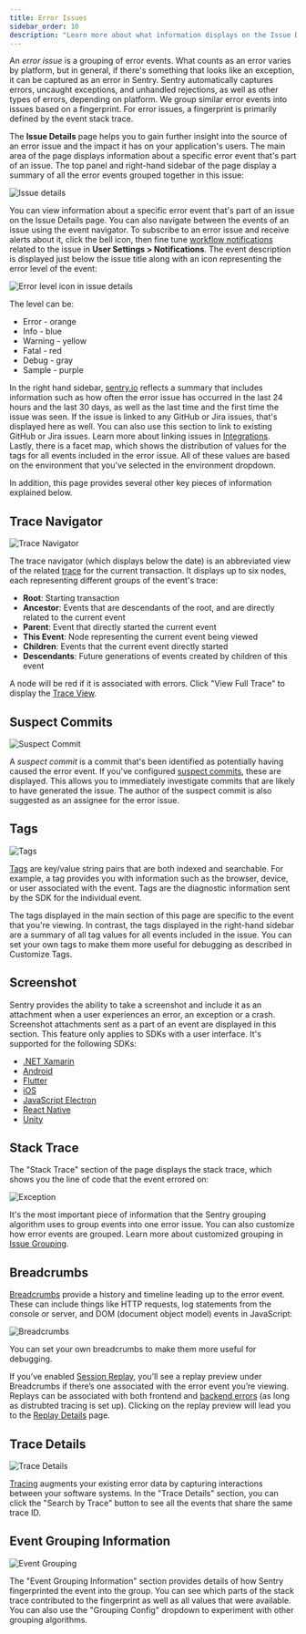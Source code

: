 ```yaml
---
title: Error Issues
sidebar_order: 10
description: "Learn more about what information displays on the Issue Details page to help you efficiently triage an error issue."
---
```


An _error issue_ is a grouping of error events. What counts as an error varies by platform, but in general, if there's something that looks like an exception, it can be captured as an error in Sentry. Sentry automatically captures errors, uncaught exceptions, and unhandled rejections, as well as other types of errors, depending on platform. We group similar error events into issues based on a fingerprint. For error issues, a fingerprint is primarily defined by the event stack trace.

The **Issue Details** page helps you to gain further insight into the source of an error issue and the impact it has on your application's users. The main area of the page displays information about a specific error event that's part of an issue. The top panel and right-hand sidebar of the page display a summary of all the error events grouped together in this issue:

![Issue details](/product/issues/issue-details/issue_details_page.png)

You can view information about a specific error event that's part of an issue on the <SandboxLink scenario="oneIssue" projectSlug="react">Issue Details</SandboxLink> page. You can also navigate between the events of an issue using the event navigator. To subscribe to an error issue and receive alerts about it, click the bell icon, then fine tune [workflow notifications](/product/alerts/notifications/#workflow-notifications) related to the issue in **User Settings > Notifications**. The event description is displayed just below the issue title along with an icon representing the error level of the event:

![Error level icon in issue details](/product/issues/issue-details/error-issues/error-level-icon-2.png)

The level can be:

- Error - orange
- Info - blue
- Warning - yellow
- Fatal - red
- Debug - gray
- Sample - purple

In the right hand sidebar, [sentry.io](https://sentry.io) reflects a summary that includes information such as how often the error <SandboxLink scenario="oneIssue" projectSlug="react">issue</SandboxLink> has occurred in the last 24 hours and the last 30 days, as well as the last time and the first time the issue was seen. If the issue is linked to any GitHub or Jira issues, that's displayed here as well. You can also use this section to link to existing GitHub or Jira issues. Learn more about linking issues in [Integrations](/product/integrations/). Lastly, there is a facet map, which shows the distribution of values for the tags for all events included in the error issue. All of these values are based on the environment that you've selected in the environment dropdown.

In addition, this page provides several other key pieces of information explained below.

## Trace Navigator

![Trace Navigator](/product/issues/issue-details/trace-navigator.png)

The trace navigator (which displays below the date) is an abbreviated view of the related [trace](/product/sentry-basics/tracing/distributed-tracing) for the current transaction. It displays up to six nodes, each representing different groups of the event's trace:

- **Root**: Starting transaction
- **Ancestor**: Events that are descendants of the root, and are directly related to the current event
- **Parent**: Event that directly started the current event
- **This Event**: Node representing the current event being viewed
- **Children**: Events that the current event directly started
- **Descendants**: Future generations of events created by children of this event

A node will be red if it is associated with errors.
Click "View Full Trace" to display the [Trace View](/product/sentry-basics/tracing/trace-view).

## Suspect Commits

![Suspect Commit](/product/issues/issue-details/suspect-commit.png)

A _suspect commit_ is a commit that's been identified as potentially having caused the error event. If you've configured [suspect commits](/product/issues/suspect-commits/), these are displayed. This allows you to immediately investigate commits that are likely to have generated the issue. The author of the suspect commit is also suggested as an assignee for the error issue.

## Tags

![Tags](/product/issues/issue-details/tags.png)

[Tags](/product/sentry-basics/search/) are key/value string pairs that are both indexed and searchable. For example, a tag provides you with information such as the browser, device, or user associated with the event. Tags are the diagnostic information sent by the SDK for the individual event.

The tags displayed in the main section of this page are specific to the event that you're viewing. In contrast, the tags displayed in the right-hand sidebar are a summary of all tag values for all events included in the issue. You can set your own tags to make them more useful for debugging as described in <PlatformLink to="/enriching-events/tags/">Customize Tags</PlatformLink>.

## Screenshot

Sentry provides the ability to take a screenshot and include it as an attachment when a user experiences an error, an exception or a crash. Screenshot attachments sent as a part of an event are displayed in this section. This feature only applies to SDKs with a user interface. It's supported for the following SDKs:

- [.NET Xamarin](/platforms/dotnet/guides/xamarin/)
- [Android](/platforms/android/enriching-events/screenshots/)
- [Flutter](/platforms/flutter/enriching-events/screenshots/)
- [iOS](/platforms/apple/guides/ios/enriching-events/screenshots/)
- [JavaScript Electron](/platforms/javascript/guides/electron/enriching-events/screenshots/)
- [React Native](/platforms/react-native/enriching-events/screenshots/)
- [Unity](/platforms/unity/enriching-events/screenshots/)

## Stack Trace

The "Stack Trace" section of the page displays the stack trace, which shows you the line of code that the event errored on:

![Exception](/product/issues/issue-details/issue-exception.png)

It's the most important piece of information that the Sentry grouping algorithm uses to group events into one error issue. You can also customize how error events are grouped. Learn more about customized grouping in [Issue Grouping](/product/data-management-settings/event-grouping/).

## Breadcrumbs

[Breadcrumbs](/product/issues/issue-details/breadcrumbs/) provide a history and timeline leading up to the error event. These can include things like HTTP requests, log statements from the console or server, and DOM (document object model) events in JavaScript:

![Breadcrumbs](/product/issues/issue-details/issue-breadcrumbs.png)

You can set your own <PlatformLink to="/enriching-events/breadcrumbs/">breadcrumbs</PlatformLink> to make them more useful for debugging.

If you’ve enabled [Session Replay](/product/session-replay/), you’ll see a replay preview under Breadcrumbs if there’s one associated with the error event you’re viewing. Replays can be associated with both frontend and [backend errors](/product/session-replay/getting-started#replays-for-backend-errors) (as long as distrubted tracing is set up). Clicking on the replay preview will lead you to the [Replay Details](/product/session-replay/replay-details/) page.

## Trace Details

![Trace Details](/product/issues/issue-details/trace-details.png)

[Tracing](/product/sentry-basics/tracing/distributed-tracing/) augments your existing error data by capturing interactions between your software systems. In the "Trace Details" section, you can click the "Search by Trace" button to see all the events that share the same trace ID.

## Event Grouping Information

![Event Grouping](/product/issues/issue-details/event-grouping.png)

The "Event Grouping Information" section provides details of how Sentry fingerprinted the event into the group. You can see which parts of the stack trace contributed to the fingerprint as well as all values that were available. You can also use the "Grouping Config" dropdown to experiment with other grouping algorithms.
